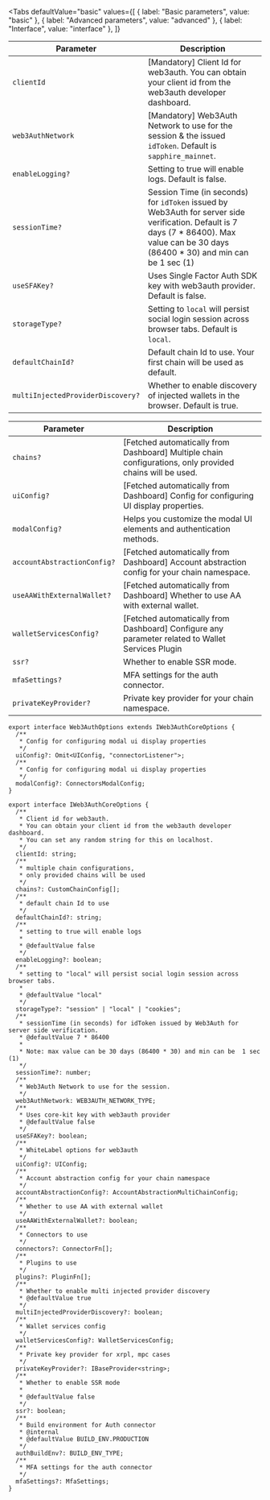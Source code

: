 
<Tabs
  defaultValue="basic"
  values={[
    { label: "Basic parameters", value: "basic" },
    { label: "Advanced parameters", value: "advanced" },
    { label: "Interface", value: "interface" },
  ]}
>

<TabItem value="basic">

| Parameter                         | Description                                                                                                                                                                              |
| --------------------------------- | ---------------------------------------------------------------------------------------------------------------------------------------------------------------------------------------- |
| `clientId`                        | [Mandatory] Client Id for web3auth. You can obtain your client id from the web3auth developer dashboard.                                                                                 |
| `web3AuthNetwork`                 | [Mandatory] Web3Auth Network to use for the session & the issued `idToken`. Default is `sapphire_mainnet`.                                                                               |
| `enableLogging?`                  | Setting to true will enable logs. Default is false.                                                                                                                                      |
| `sessionTime?`                    | Session Time (in seconds) for `idToken` issued by Web3Auth for server side verification. Default is 7 days (7 \* 86400). Max value can be 30 days (86400 \* 30) and min can be 1 sec (1) |
| `useSFAKey?`                      | Uses Single Factor Auth SDK key with web3auth provider. Default is false.                                                                                                                |
| `storageType?`                    | Setting to `local` will persist social login session across browser tabs. Default is `local`.                                                                                            |
| `defaultChainId?`                 | Default chain Id to use. Your first chain will be used as default.                                                                                                                       |
| `multiInjectedProviderDiscovery?` | Whether to enable discovery of injected wallets in the browser. Default is true.                                                                                                         |

</TabItem>

<TabItem value="advanced">

| Parameter                   | Description                                                                                              |
| --------------------------- | -------------------------------------------------------------------------------------------------------- |
| `chains?`                   | [Fetched automatically from Dashboard] Multiple chain configurations, only provided chains will be used. |
| `uiConfig?`                 | [Fetched automatically from Dashboard] Config for configuring UI display properties.                     |
| `modalConfig?`              | Helps you customize the modal UI elements and authentication methods.                                    |
| `accountAbstractionConfig?` | [Fetched automatically from Dashboard] Account abstraction config for your chain namespace.              |
| `useAAWithExternalWallet?`  | [Fetched automatically from Dashboard] Whether to use AA with external wallet.                           |
| `walletServicesConfig?`     | [Fetched automatically from Dashboard] Configure any parameter related to Wallet Services Plugin         |
| `ssr?`                      | Whether to enable SSR mode.                                                                              |
| `mfaSettings?`              | MFA settings for the auth connector.                                                                     |
| `privateKeyProvider?`       | Private key provider for your chain namespace.                                                           |

</TabItem>

<TabItem value="interface">

```tsx
export interface Web3AuthOptions extends IWeb3AuthCoreOptions {
  /**
   * Config for configuring modal ui display properties
   */
  uiConfig?: Omit<UIConfig, "connectorListener">;
  /**
   * Config for configuring modal ui display properties
   */
  modalConfig?: ConnectorsModalConfig;
}

export interface IWeb3AuthCoreOptions {
  /**
   * Client id for web3auth.
   * You can obtain your client id from the web3auth developer dashboard.
   * You can set any random string for this on localhost.
   */
  clientId: string;
  /**
   * multiple chain configurations,
   * only provided chains will be used
   */
  chains?: CustomChainConfig[];
  /**
   * default chain Id to use
   */
  defaultChainId?: string;
  /**
   * setting to true will enable logs
   *
   * @defaultValue false
   */
  enableLogging?: boolean;
  /**
   * setting to "local" will persist social login session across browser tabs.
   *
   * @defaultValue "local"
   */
  storageType?: "session" | "local" | "cookies";
  /**
   * sessionTime (in seconds) for idToken issued by Web3Auth for server side verification.
   * @defaultValue 7 * 86400
   *
   * Note: max value can be 30 days (86400 * 30) and min can be  1 sec (1)
   */
  sessionTime?: number;
  /**
   * Web3Auth Network to use for the session.
   */
  web3AuthNetwork: WEB3AUTH_NETWORK_TYPE;
  /**
   * Uses core-kit key with web3auth provider
   * @defaultValue false
   */
  useSFAKey?: boolean;
  /**
   * WhiteLabel options for web3auth
   */
  uiConfig?: UIConfig;
  /**
   * Account abstraction config for your chain namespace
   */
  accountAbstractionConfig?: AccountAbstractionMultiChainConfig;
  /**
   * Whether to use AA with external wallet
   */
  useAAWithExternalWallet?: boolean;
  /**
   * Connectors to use
   */
  connectors?: ConnectorFn[];
  /**
   * Plugins to use
   */
  plugins?: PluginFn[];
  /**
   * Whether to enable multi injected provider discovery
   * @defaultValue true
   */
  multiInjectedProviderDiscovery?: boolean;
  /**
   * Wallet services config
   */
  walletServicesConfig?: WalletServicesConfig;
  /**
   * Private key provider for xrpl, mpc cases
   */
  privateKeyProvider?: IBaseProvider<string>;
  /**
   * Whether to enable SSR mode
   *
   * @defaultValue false
   */
  ssr?: boolean;
  /**
   * Build environment for Auth connector
   * @internal
   * @defaultValue BUILD_ENV.PRODUCTION
   */
  authBuildEnv?: BUILD_ENV_TYPE;
  /**
   * MFA settings for the auth connector
   */
  mfaSettings?: MfaSettings;
}
```

</TabItem>

</Tabs>

